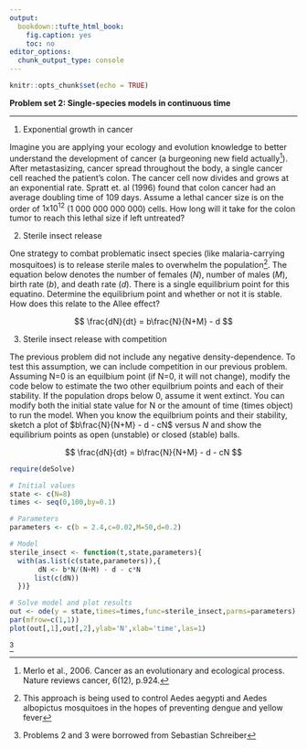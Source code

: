 ```yaml
---
output:
  bookdown::tufte_html_book:
    fig.caption: yes
    toc: no
editor_options: 
  chunk_output_type: console
---
```


```r
knitr::opts_chunk$set(echo = TRUE)
```


**Problem set 2: Single-species models in continuous time**

---

1. Exponential growth in cancer

Imagine you are applying your ecology and evolution knowledge to better understand the development of cancer (a burgeoning new field actually^[Merlo et al., 2006. Cancer as an evolutionary and ecological process. Nature reviews cancer, 6(12), p.924.]). After metastasizing, cancer spread throughout the body, a single cancer cell reached the patient's colon. The cancer cell now divides and grows at an exponential rate. Spratt et. al (1996) found that colon cancer had an average doubling time of 109 days. Assume a lethal cancer size is on the order of $1 \text{x} 10^{12}$ (1 000 000 000 000) cells. How long will it take for the colon tumor to reach this lethal size if left untreated?



2. Sterile insect release 

One strategy to combat problematic insect species (like malaria-carrying mosquitoes) is to release sterile males to overwhelm the population^[This approach is being used to control Aedes aegypti and Aedes albopictus mosquitoes in the hopes of preventing dengue and yellow fever]. The equation below denotes the number of females (*N*), number of males (*M*), birth rate (*b*), and death rate (*d*). There is a single equilibrium point for this equatino. Determine the equilibrium point and whether or not it is stable. How does this relate to the Allee effect?



$$
\frac{dN}{dt} = b\frac{N}{N+M} - d
$$


3. Sterile insect release with competition

The previous problem did not include any negative density-dependence. To test this assumption, we can include competition in our previous problem. Assuming N=0 is an equilbium point (if N=0, it will not change), modify the code below to estimate the two other equilbrium points and each of their stability. If the population drops below 0, assume it went extinct. You can modify both the initial state value for N or the amount of time (times object) to run the model. When you know the equilbrium points and their stability, sketch a plot of $b\frac{N}{N+M} - d - cN$ versus $N$ and show the equilibrium points as open (unstable) or closed (stable) balls.

$$
\frac{dN}{dt} = b\frac{N}{N+M} - d - cN
$$

```r


require(deSolve)

# Initial values
state <- c(N=8)
times <- seq(0,100,by=0.1)

# Parameters
parameters <- c(b = 2.4,c=0.02,M=50,d=0.2)

# Model
sterile_insect <- function(t,state,parameters){
  with(as.list(c(state,parameters)),{
       dN <- b*N/(N+M) - d - c*N
      list(c(dN))   
  })}

# Solve model and plot results
out <- ode(y = state,times=times,func=sterile_insect,parms=parameters)
par(mfrow=c(1,1))
plot(out[,1],out[,2],ylab='N',xlab='time',las=1)
```

^[Problems 2 and 3 were borrowed from Sebastian Schreiber]

